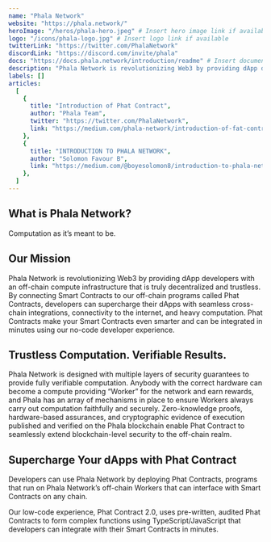 ---
name: "Phala Network"
website: "https://phala.network/"
heroImage: "/heros/phala-hero.jpeg" # Insert hero image link if available
logo: "/icons/phala-logo.jpg" # Insert logo link if available
twitterLink: "https://twitter.com/PhalaNetwork"
discordLink: "https://discord.com/invite/phala"
docs: "https://docs.phala.network/introduction/readme" # Insert documentation link if available
description: "Phala Network is revolutionizing Web3 by providing dApp developers with an off-chain compute infrastructure. With Phat Contracts, developers can seamlessly integrate Smart Contracts for cross-chain integrations, internet connectivity, and heavy computation."
labels: []
articles:
  [
    {
      title: "Introduction of Phat Contract",
      author: "Phala Team",
      twitter: "https://twitter.com/PhalaNetwork",
      link: "https://medium.com/phala-network/introduction-of-fat-contract-dea79ffcf0dc",
    },
    {
      title: "INTRODUCTION TO PHALA NETWORK",
      author: "Solomon Favour B",
      link: "https://medium.com/@boyesolomon8/introduction-to-phala-network-5340899d723b",
    },
  ]
---

## What is Phala Network?

Computation as it’s meant to be.

## Our Mission

Phala Network is revolutionizing Web3 by providing dApp developers with an off-chain compute infrastructure that is truly decentralized and trustless. By connecting Smart Contracts to our off-chain programs called Phat Contracts, developers can supercharge their dApps with seamless cross-chain integrations, connectivity to the internet, and heavy computation. Phat Contracts make your Smart Contracts even smarter and can be integrated in minutes using our no-code developer experience.

## Trustless Computation. Verifiable Results.

Phala Network is designed with multiple layers of security guarantees to provide fully verifiable computation. Anybody with the correct hardware can become a compute providing “Worker” for the network and earn rewards, and Phala has an array of mechanisms in place to ensure Workers always carry out computation faithfully and securely. Zero-knowledge proofs, hardware-based assurances, and cryptographic evidence of execution published and verified on the Phala blockchain enable Phat Contract to seamlessly extend blockchain-level security to the off-chain realm.

## Supercharge Your dApps with Phat Contract

Developers can use Phala Network by deploying Phat Contracts, programs that run on Phala Network’s off-chain Workers that can interface with Smart Contracts on any chain.

Our low-code experience, Phat Contract 2.0, uses pre-written, audited Phat Contracts to form complex functions using TypeScript/JavaScript that developers can integrate with their Smart Contracts in minutes.
